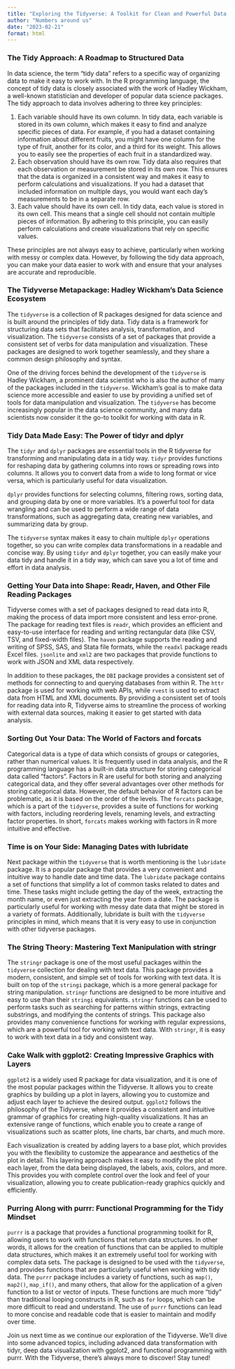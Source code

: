 ```yaml
---
title: "Exploring the Tidyverse: A Toolkit for Clean and Powerful Data Analysis"
author: "Numbers around us"
date: "2023-02-21"
format: html
---
```


### The Tidy Approach: A Roadmap to Structured Data

In data science, the term "tidy data" refers to a specific way of organizing data to make it easy to work with. In the R programming language, the concept of tidy data is closely associated with the work of Hadley Wickham, a well-known statistician and developer of popular data science packages. The tidy approach to data involves adhering to three key principles:

1. Each variable should have its own column. In tidy data, each variable is stored in its own column, which makes it easy to find and analyze specific pieces of data. For example, if you had a dataset containing information about different fruits, you might have one column for the type of fruit, another for its color, and a third for its weight. This allows you to easily see the properties of each fruit in a standardized way.
2. Each observation should have its own row. Tidy data also requires that each observation or measurement be stored in its own row. This ensures that the data is organized in a consistent way and makes it easy to perform calculations and visualizations. If you had a dataset that included information on multiple days, you would want each day's measurements to be in a separate row.
3. Each value should have its own cell. In tidy data, each value is stored in its own cell. This means that a single cell should not contain multiple pieces of information. By adhering to this principle, you can easily perform calculations and create visualizations that rely on specific values.

These principles are not always easy to achieve, particularly when working with messy or complex data. However, by following the tidy data approach, you can make your data easier to work with and ensure that your analyses are accurate and reproducible.

### The Tidyverse Metapackage: Hadley Wickham's Data Science Ecosystem

The `tidyverse` is a collection of R packages designed for data science and is built around the principles of tidy data. Tidy data is a framework for structuring data sets that facilitates analysis, transformation, and visualization. The `tidyverse` consists of a set of packages that provide a consistent set of verbs for data manipulation and visualization. These packages are designed to work together seamlessly, and they share a common design philosophy and syntax.

One of the driving forces behind the development of the `tidyverse` is Hadley Wickham, a prominent data scientist who is also the author of many of the packages included in the `tidyverse`. Wickham's goal is to make data science more accessible and easier to use by providing a unified set of tools for data manipulation and visualization. The `tidyverse` has become increasingly popular in the data science community, and many data scientists now consider it the go-to toolkit for working with data in R.

### Tidy Data Made Easy: The Power of tidyr and dplyr

The `tidyr` and `dplyr` packages are essential tools in the R tidyverse for transforming and manipulating data in a tidy way. `tidyr` provides functions for reshaping data by gathering columns into rows or spreading rows into columns. It allows you to convert data from a wide to long format or vice versa, which is particularly useful for data visualization.

`dplyr` provides functions for selecting columns, filtering rows, sorting data, and grouping data by one or more variables. It's a powerful tool for data wrangling and can be used to perform a wide range of data transformations, such as aggregating data, creating new variables, and summarizing data by group.

The `tidyverse` syntax makes it easy to chain multiple `dplyr` operations together, so you can write complex data transformations in a readable and concise way. By using `tidyr` and `dplyr` together, you can easily make your data tidy and handle it in a tidy way, which can save you a lot of time and effort in data analysis.

### Getting Your Data into Shape: Readr, Haven, and Other File Reading Packages

Tidyverse comes with a set of packages designed to read data into R, making the process of data import more consistent and less error-prone. The package for reading text files is `readr`, which provides an efficient and easy-to-use interface for reading and writing rectangular data (like CSV, TSV, and fixed-width files). The `haven` package supports the reading and writing of SPSS, SAS, and Stata file formats, while the `readxl` package reads Excel files. `jsonlite` and `xml2` are two packages that provide functions to work with JSON and XML data respectively.

In addition to these packages, the `DBI` package provides a consistent set of methods for connecting to and querying databases from within R. The `httr` package is used for working with web APIs, while `rvest` is used to extract data from HTML and XML documents. By providing a consistent set of tools for reading data into R, Tidyverse aims to streamline the process of working with external data sources, making it easier to get started with data analysis.

### Sorting Out Your Data: The World of Factors and forcats

Categorical data is a type of data which consists of groups or categories, rather than numerical values. It is frequently used in data analysis, and the R programming language has a built-in data structure for storing categorical data called "factors". Factors in R are useful for both storing and analyzing categorical data, and they offer several advantages over other methods for storing categorical data. However, the default behavior of R factors can be problematic, as it is based on the order of the levels. The `forcats` package, which is a part of the `tidyverse`, provides a suite of functions for working with factors, including reordering levels, renaming levels, and extracting factor properties. In short, `forcats` makes working with factors in R more intuitive and effective.

### Time is on Your Side: Managing Dates with lubridate

Next package within the `tidyverse` that is worth mentioning is the `lubridate` package. It is a popular package that provides a very convenient and intuitive way to handle date and time data. The `lubridate` package contains a set of functions that simplify a lot of common tasks related to dates and time. These tasks might include getting the day of the week, extracting the month name, or even just extracting the year from a date. The package is particularly useful for working with messy date data that might be stored in a variety of formats. Additionally, lubridate is built with the `tidyverse` principles in mind, which means that it is very easy to use in conjunction with other tidyverse packages.

### The String Theory: Mastering Text Manipulation with stringr

The `stringr` package is one of the most useful packages within the `tidyverse` collection for dealing with text data. This package provides a modern, consistent, and simple set of tools for working with text data. It is built on top of the `stringi` package, which is a more general package for string manipulation. `stringr` functions are designed to be more intuitive and easy to use than their `stringi` equivalents. `stringr` functions can be used to perform tasks such as searching for patterns within strings, extracting substrings, and modifying the contents of strings. This package also provides many convenience functions for working with regular expressions, which are a powerful tool for working with text data. With `stringr`, it is easy to work with text data in a tidy and consistent way.

### Cake Walk with ggplot2: Creating Impressive Graphics with Layers

`ggplot2` is a widely used R package for data visualization, and it is one of the most popular packages within the Tidyverse. It allows you to create graphics by building up a plot in layers, allowing you to customize and adjust each layer to achieve the desired output. `ggplot2` follows the philosophy of the Tidyverse, where it provides a consistent and intuitive grammar of graphics for creating high-quality visualizations. It has an extensive range of functions, which enable you to create a range of visualizations such as scatter plots, line charts, bar charts, and much more.

Each visualization is created by adding layers to a base plot, which provides you with the flexibility to customize the appearance and aesthetics of the plot in detail. This layering approach makes it easy to modify the plot at each layer, from the data being displayed, the labels, axis, colors, and more. This provides you with complete control over the look and feel of your visualization, allowing you to create publication-ready graphics quickly and efficiently.

### Purring Along with purrr: Functional Programming for the Tidy Mindset

`purrr` is a package that provides a functional programming toolkit for R, allowing users to work with functions that return data structures. In other words, it allows for the creation of functions that can be applied to multiple data structures, which makes it an extremely useful tool for working with complex data sets. The package is designed to be used with the `tidyverse`, and provides functions that are particularly useful when working with tidy data. The `purrr` package includes a variety of functions, such as `map()`, `map2()`, `map_if()`, and many others, that allow for the application of a given function to a list or vector of inputs. These functions are much more "tidy" than traditional looping constructs in R, such as `for` loops, which can be more difficult to read and understand. The use of `purrr` functions can lead to more concise and readable code that is easier to maintain and modify over time.

Join us next time as we continue our exploration of the Tidyverse. We'll dive into some advanced topics, including advanced data transformation with tidyr, deep data visualization with ggplot2, and functional programming with purrr. With the Tidyverse, there's always more to discover! Stay tuned!

